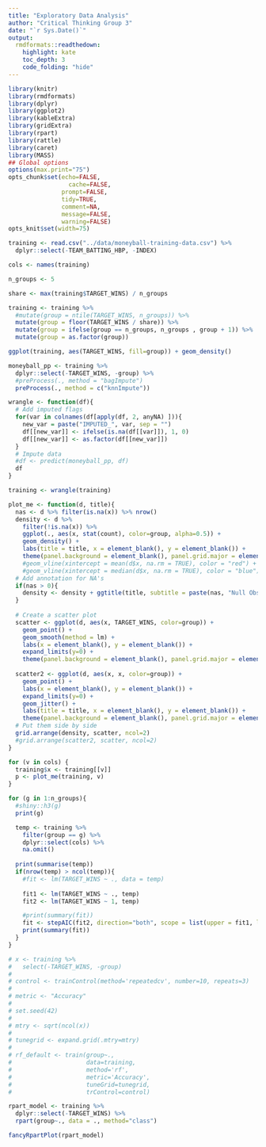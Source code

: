 ```yaml
---
title: "Exploratory Data Analysis"
author: "Critical Thinking Group 3"
date: "`r Sys.Date()`"
output:
  rmdformats::readthedown:
    highlight: kate
    toc_depth: 3
    code_folding: "hide"
---
```


```r
library(knitr)
library(rmdformats)
library(dplyr)
library(ggplot2)
library(kableExtra)
library(gridExtra)
library(rpart)
library(rattle)
library(caret)
library(MASS)
## Global options
options(max.print="75")
opts_chunk$set(echo=FALSE,
	             cache=FALSE,
               prompt=FALSE,
               tidy=TRUE,
               comment=NA,
               message=FALSE,
               warning=FALSE)
opts_knit$set(width=75)
```

```r
training <- read.csv("../data/moneyball-training-data.csv") %>%
  dplyr::select(-TEAM_BATTING_HBP, -INDEX)

cols <- names(training)

n_groups <- 5

share <- max(training$TARGET_WINS) / n_groups

training <- training %>%
  #mutate(group = ntile(TARGET_WINS, n_groups)) %>%
  mutate(group = floor(TARGET_WINS / share)) %>%
  mutate(group = ifelse(group == n_groups, n_groups , group + 1)) %>%
  mutate(group = as.factor(group))

ggplot(training, aes(TARGET_WINS, fill=group)) + geom_density()
```


```r
moneyball_pp <- training %>%
  dplyr::select(-TARGET_WINS, -group) %>%
  #preProcess(., method = "bagImpute")
  preProcess(., method = c("knnImpute"))

wrangle <- function(df){
  # Add imputed flags
  for(var in colnames(df[apply(df, 2, anyNA) ])){
    new_var = paste("IMPUTED_", var, sep = "")
    df[[new_var]] <- ifelse(is.na(df[[var]]), 1, 0)
    df[[new_var]] <- as.factor(df[[new_var]])
  }
  # Impute data
  #df <- predict(moneyball_pp, df)
  df
}

training <- wrangle(training)
```


```r
plot_me <- function(d, title){
  nas <- d %>% filter(is.na(x)) %>% nrow()
  density <- d %>%
    filter(!is.na(x)) %>%
    ggplot(., aes(x, stat(count), color=group, alpha=0.5)) +
    geom_density() +
    labs(title = title, x = element_blank(), y = element_blank()) +
    theme(panel.background = element_blank(), panel.grid.major = element_line(color = "gray95") , legend.position = "None") #+
    #geom_vline(xintercept = mean(d$x, na.rm = TRUE), color = "red") +
    #geom_vline(xintercept = median(d$x, na.rm = TRUE), color = "blue")
  # Add annotation for NA's
  if(nas > 0){
    density <- density + ggtitle(title, subtitle = paste(nas, "Null Observations")) 
  }
  
  # Create a scatter plot
  scatter <- ggplot(d, aes(x, TARGET_WINS, color=group)) +
    geom_point() + 
    geom_smooth(method = lm) + 
    labs(x = element_blank(), y = element_blank()) +
    expand_limits(y=0) +
    theme(panel.background = element_blank(), panel.grid.major = element_line(color = "gray95"), legend.position = "None")
  
  scatter2 <- ggplot(d, aes(x, x, color=group)) +
    geom_point() + 
    labs(x = element_blank(), y = element_blank()) +
    expand_limits(y=0) +
    geom_jitter() +
    labs(title = title, x = element_blank(), y = element_blank()) +
    theme(panel.background = element_blank(), panel.grid.major = element_line(color = "gray95") , legend.position = "None")
  # Put them side by side
  grid.arrange(density, scatter, ncol=2)
  #grid.arrange(scatter2, scatter, ncol=2)
}
```

```r
for (v in cols) {
  training$x <- training[[v]]
  p <- plot_me(training, v)
}
```

```r
for (g in 1:n_groups){
  #shiny::h3(g)
  print(g)

  temp <- training %>%
    filter(group == g) %>%
    dplyr::select(cols) %>%
    na.omit()
  
  print(summarise(temp))
  if(nrow(temp) > ncol(temp)){
    #fit <- lm(TARGET_WINS ~ ., data = temp)
    
    fit1 <- lm(TARGET_WINS ~ ., temp)
    fit2 <- lm(TARGET_WINS ~ 1, temp)

    #print(summary(fit))
    fit <- stepAIC(fit2, direction="both", scope = list(upper = fit1, lower = fit2))
    print(summary(fit))
  }
}
```


```r
# x <- training %>%
#   select(-TARGET_WINS, -group)
# 
# control <- trainControl(method='repeatedcv', number=10, repeats=3)
# 
# metric <- "Accuracy"
# 
# set.seed(42)
# 
# mtry <- sqrt(ncol(x))
# 
# tunegrid <- expand.grid(.mtry=mtry)
# 
# rf_default <- train(group~., 
#                     data=training,
#                     method='rf', 
#                     metric='Accuracy', 
#                     tuneGrid=tunegrid, 
#                     trControl=control)
```

```r
rpart_model <- training %>%
  dplyr::select(-TARGET_WINS) %>%
  rpart(group~., data = ., method="class")

fancyRpartPlot(rpart_model)
```
